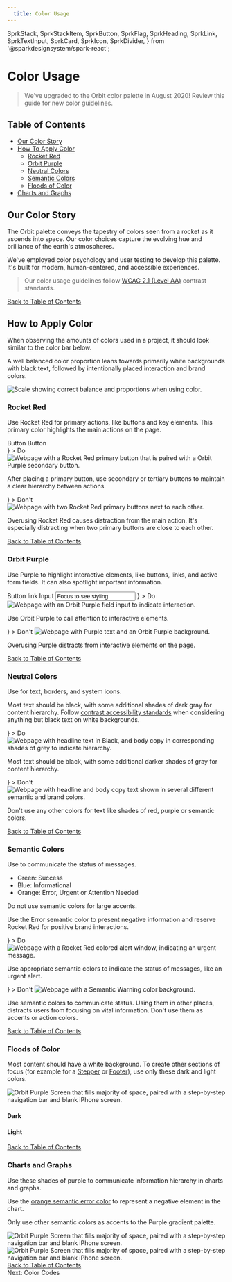 ```yaml
---
  title: Color Usage
---
```














  SprkStack,
  SprkStackItem,
  SprkButton,
  SprkFlag,
  SprkHeading,
  SprkLink,
  SprkTextInput,
  SprkCard,
  SprkIcon,
  SprkDivider,
} from '@sparkdesignsystem/spark-react';


<h1 class="docs-b-h1 sprk-b-PageTitle sprk-b-TypeDisplayOne sprk-u-mbl sprk-u-Measure">
  Color Usage
</h1>
<blockquote class="docs-b-Blockquote sprk-u-mvl sprk-u-Measure">
  We've upgraded to the Orbit color palette in August 2020!
  Review this guide for new color guidelines.
</blockquote>

<SprkDivider element="span" additionalClasses="sprk-u-mvn"/>
<h2 class="docs-b-h2 sprk-b-TypeDisplayTwo sprk-u-mbl sprk-u-Measure">Table of Contents</h2>
<ul>
  <li>
    <a href="#our-color-story">
      Our Color Story
    </a>
  </li>
  <li>
    <a href="#how-to-apply-color">
      How To Apply Color
    </a>
    <ul class="sprk-b-List sprk-b-List--indented sprk-u-Measure sprk-u-mvs">
      <li>
        <a href="#rocket-red">
          Rocket Red
        </a>
      </li>
      <li>
        <a href="#orbit-purple">
          Orbit Purple
        </a>
      </li>
      <li>
        <a href="#neutral-colors">
          Neutral Colors
        </a>
      </li>
      <li>
        <a href="#semantic-colors">
          Semantic Colors
        </a>
      </li>
      <li>
        <a href="#floods-of-color">
          Floods of Color
        </a>
      </li>
    </ul>
  </li>
  <li>
    <a href="#charts-and-graphs">
      Charts and Graphs
    </a>
  </li>
</ul>
<SprkDivider element="span" additionalClasses="sprk-u-mvn"/>
<h2 class="docs-b-h2 sprk-b-TypeDisplayTwo sprk-u-mbl sprk-u-Measure">Our Color Story</h2>
<p>
  The Orbit palette conveys the tapestry of colors seen from a rocket as it ascends into space. Our color choices capture the evolving hue and brilliance of the earth's atmospheres.
</p>
<p>
  We've employed color psychology and user testing to develop this palette. It's built for modern, human-centered, and accessible experiences.
</p>
<blockquote class="docs-b-Blockquote sprk-u-mvl sprk-u-Measure">
  Our color usage guidelines follow <a href="/using-spark/foundations/color-accessibility">WCAG 2.1 (Level AA)</a> contrast standards.
</blockquote>
<div class="sprk-u-TextAlign--right sprk-u-mbl">
  <a class="sprk-b-Link" href="#table-of-contents">
    Back to Table of Contents
  </a>
</div>
<SprkDivider element="span" additionalClasses="sprk-u-mvn"/>
<h2 class="docs-b-h2 sprk-b-TypeDisplayTwo sprk-u-mbl sprk-u-Measure">How to Apply Color</h2>
<p class="sprk-b-TypeBodyTwo sprk-u-mbl sprk-u-Measure">
  When observing the amounts of colors used in a project, it should look similar to the color bar below.
</p>
<p class="sprk-b-TypeBodyTwo sprk-u-mbl sprk-u-Measure">
  A well balanced color proportion leans towards primarily white backgrounds with black text, followed by intentionally placed interaction and brand colors.
</p>
<img
  srcset={howToApplyColorProportionallySet}
  src={howToApplyColorProportionally}
  sizes="550px"
  alt="Scale showing correct balance and proportions when using color."/>
<h3>Rocket Red</h3>
<ColorSwatchGrid additionalClasses="sprk-u-mbm">
  <ColorSwatch isCompact variableName="sprk-red" />
  <ColorSwatch isCompact variableName="sprk-deep-red" />
  <ColorSwatch isCompact variableName="sprk-mid-red" />
</ColorSwatchGrid>
<p class="sprk-b-TypeBodyTwo sprk-u-mbl sprk-u-Measure">
  Use Rocket Red for primary actions, like buttons and key elements. This primary color highlights the main actions on the page.
</p>
<div class="sprk-u-mbh sprk-u-mtl">
  <SprkButton additionalClasses="sprk-u-mrm">Button</SprkButton>
  <SprkButton variant="secondary">Button</SprkButton>
</div>
<SprkStack itemSpacing="medium" splitAt="small" additionalClasses="sprk-u-mbl">
  <SprkStackItem additionalClasses="sprk-o-Stack__item--half@s sprk-u-prm">
    <SprkStack>
      <SprkStackItem additionalClasses="sprk-u-mbm">
        <SprkFlag
          additionalClasses="sprk-o-Flag--middle"
          media={
            <SprkIcon iconName="check-mark" additionalClasses="sprk-c-Icon--l sprk-c-Icon--stroke-current-color sprk-c-Icon--filled-current-color sprk-u-Color--green" />
          }
        >
          <SprkHeading
            element="span"
            variant="displayFour"
          >
            Do
          </SprkHeading>
        </SprkFlag>
      </SprkStackItem>
      <SprkStackItem additionalClasses="sprk-u-mbm">
        <img
          srcset={doRedSet}
          src={doRed}
          sizes="(min-width: 1120px) 1120px,
                (min-width: 1680px) 1680px,
                560px"
          alt="Webpage with a Rocket Red primary button that is paired with a Orbit Purple secondary button."/>
      </SprkStackItem>
      <SprkStackItem>
        <p>
          After placing a primary button, use secondary or tertiary buttons to maintain a clear hierarchy between actions.
        </p>
      </SprkStackItem>
    </SprkStack>
  </SprkStackItem>
  <SprkStackItem additionalClasses="sprk-o-Stack__item--half@s sprk-u-prm">
    <SprkStack>
      <SprkStackItem additionalClasses="sprk-u-mbm">
        <SprkFlag
          additionalClasses="sprk-o-Flag--middle"
          media={
            <SprkIcon iconName="close-circle" additionalClasses="sprk-c-Icon--l sprk-c-Icon--stroke-current-color sprk-c-Icon--filled-current-color sprk-u-Color--red" />
          }
        >
          <SprkHeading
            element="span"
            variant="displayFour"
          >
            Don't
          </SprkHeading>
        </SprkFlag>
      </SprkStackItem>
      <SprkStackItem additionalClasses="sprk-u-mbm">
        <img
          srcset={dontRedSet}
          src={dontRed}
          sizes="(min-width: 1120px) 1120px,
                (min-width: 1680px) 1680px,
                560px"
          alt="Webpage with two Rocket Red primary buttons next to each other."/>
      </SprkStackItem>
      <SprkStackItem>
        <p>
          Overusing Rocket Red causes distraction from the main action. It's especially distracting when two primary buttons are close to each other.
        </p>
      </SprkStackItem>
    </SprkStack>
  </SprkStackItem>
</SprkStack>
<div class="sprk-u-TextAlign--right sprk-u-mbl">
  <a class="sprk-b-Link" href="#table-of-contents">
    Back to Table of Contents
  </a>
</div>
<SprkDivider element="span" additionalClasses="sprk-u-mvn"/>
<h3>Orbit Purple</h3>
<ColorSwatchGrid additionalClasses="sprk-u-mbm">
  <ColorSwatch isCompact variableName="sprk-purple" />
  <ColorSwatch isCompact variableName="sprk-purple-dark" />
  <ColorSwatch isCompact variableName="sprk-purple-deep" />
  <ColorSwatch isCompact variableName="sprk-purple-light" />
  <ColorSwatch hasOutline isCompact variableName="sprk-purple-lightest" />
</ColorSwatchGrid>
<p class="sprk-b-TypeBodyTwo sprk-u-mbl sprk-u-Measure">
  Use Purple to highlight interactive elements, like buttons, links, and active form fields. It can also spotlight important information.
</p>
<SprkStack splitAt="small" itemSpacing="huge" additionalClasses="sprk-o-Stack--end-column@s sprk-u-mbh">
  <SprkStackItem >
    <SprkButton variant="tertiary">Button</SprkButton>
  </SprkStackItem>
  <SprkStackItem>
    <SprkLink
      element="a"
      href="#nogo"
    >
      link
    </SprkLink>
  </SprkStackItem>
  <SprkStackItem>
    <label
      for="text-input"
      class="sprk-b-Label"
    >
      Input
    </label>
    <input
      id="text-input"
      class="sprk-b-TextInput sprk-u-Width-100"
      value="Focus to see styling"
    />
  </SprkStackItem>
</SprkStack>
<SprkStack itemSpacing="medium" splitAt="small" additionalClasses="sprk-u-mbl">
  <SprkStackItem additionalClasses="sprk-o-Stack__item--half@s sprk-u-prm">
    <SprkStack>
      <SprkStackItem additionalClasses="sprk-u-mbm">
        <SprkFlag
          additionalClasses="sprk-o-Flag--middle"
          media={
            <SprkIcon iconName="check-mark" additionalClasses="sprk-c-Icon--l sprk-c-Icon--stroke-current-color sprk-c-Icon--filled-current-color sprk-u-Color--green" />
          }
        >
          <SprkHeading
            element="span"
            variant="displayFour"
          >
            Do
          </SprkHeading>
        </SprkFlag>
      </SprkStackItem>
      <SprkStackItem additionalClasses="sprk-u-mbm">
        <img
          srcset={doPurpleSet}
          src={doPurple}
          sizes="(min-width: 1120px) 1120px,
                (min-width: 1680px) 1680px,
                560px"
          alt="Webpage with an Orbit Purple field input to indicate interaction."/>
      </SprkStackItem>
      <SprkStackItem>
        <p>
          Use Orbit Purple to call attention to interactive elements.
        </p>
      </SprkStackItem>
    </SprkStack>
  </SprkStackItem>
  <SprkStackItem additionalClasses="sprk-o-Stack__item--half@s sprk-u-prm">
    <SprkStack>
      <SprkStackItem additionalClasses="sprk-u-mbm">
        <SprkFlag
          additionalClasses="sprk-o-Flag--middle"
          media={
            <SprkIcon iconName="close-circle" additionalClasses="sprk-c-Icon--l sprk-c-Icon--stroke-current-color sprk-c-Icon--filled-current-color sprk-u-Color--red" />
          }
        >
          <SprkHeading
            element="span"
            variant="displayFour"
          >
            Don't
          </SprkHeading>
        </SprkFlag>
      </SprkStackItem>
      <SprkStackItem additionalClasses="sprk-u-mbm">
        <img
          srcset={dontPurpleSet}
          src={dontPurple}
          sizes="(min-width: 1120px) 1120px,
                (min-width: 1680px) 1680px,
                560px"
          alt="Webpage with Purple text and an Orbit Purple background."/>
      </SprkStackItem>
      <SprkStackItem>
        <p>
          Overusing Purple distracts from interactive elements on the page.
        </p>
      </SprkStackItem>
    </SprkStack>
  </SprkStackItem>
</SprkStack>
<div class="sprk-u-TextAlign--right sprk-u-mbl">
  <a class="sprk-b-Link" href="#table-of-contents">
    Back to Table of Contents
  </a>
</div>
<SprkDivider element="span" additionalClasses="sprk-u-mvn"/>
<h3>Neutral Colors</h3>
<ColorSwatchGrid additionalClasses="sprk-u-mbm">
  <ColorSwatch isCompact variableName="sprk-black" />
  <ColorSwatch isCompact variableName="sprk-black-tint-80" />
  <ColorSwatch isCompact variableName="sprk-black-tint-70" />
  <ColorSwatch isCompact variableName="sprk-black-tint-60" />
  <ColorSwatch isCompact variableName="sprk-black-tint-50" />
  <ColorSwatch isCompact variableName="sprk-black-tint-40" />
  <ColorSwatch hasOutline isCompact variableName="sprk-black-tint-30" />
  <ColorSwatch hasOutline isCompact variableName="sprk-black-tint-20" />
  <ColorSwatch hasOutline isCompact variableName="sprk-black-tint-10" />
  <ColorSwatch hasOutline isCompact variableName="sprk-gray" />
</ColorSwatchGrid>
<p>
  Use for text, borders, and system icons.
</p>
<p class="sprk-b-TypeBodyTwo sprk-u-mbl sprk-u-Measure">
  Most text should be black, with some additional shades of dark gray for content hierarchy. Follow <a href="/using-spark/foundations/color-accessibility">contrast accessibility standards</a> when considering anything but black text on white backgrounds.
</p>
<SprkStack itemSpacing="medium" splitAt="small" additionalClasses="sprk-u-mbl">
  <SprkStackItem additionalClasses="sprk-o-Stack__item--half@s sprk-u-prm">
    <SprkStack>
      <SprkStackItem additionalClasses="sprk-u-mbm">
        <SprkFlag
          additionalClasses="sprk-o-Flag--middle"
          media={
            <SprkIcon iconName="check-mark" additionalClasses="sprk-c-Icon--l sprk-c-Icon--stroke-current-color sprk-c-Icon--filled-current-color sprk-u-Color--green" />
          }
        >
          <SprkHeading
            element="span"
            variant="displayFour"
          >
            Do
          </SprkHeading>
        </SprkFlag>
      </SprkStackItem>
      <SprkStackItem additionalClasses="sprk-u-mbm">
        <img
          srcset={doGraySet}
          src={doGray}
          sizes="(min-width: 1120px) 1120px,
                (min-width: 1680px) 1680px,
                560px"
          alt="Webpage with headline text in Black, and body copy in corresponding shades of grey to indicate hierarchy."/>
      </SprkStackItem>
      <SprkStackItem>
        <p>
          Most text should be black, with some additional darker shades of gray for content hierarchy.
        </p>
      </SprkStackItem>
    </SprkStack>
  </SprkStackItem>
  <SprkStackItem additionalClasses="sprk-o-Stack__item--half@s sprk-u-prm">
    <SprkStack>
      <SprkStackItem additionalClasses="sprk-u-mbm">
        <SprkFlag
          additionalClasses="sprk-o-Flag--middle"
          media={
            <SprkIcon iconName="close-circle" additionalClasses="sprk-c-Icon--l sprk-c-Icon--stroke-current-color sprk-c-Icon--filled-current-color sprk-u-Color--red" />
          }
        >
          <SprkHeading
            element="span"
            variant="displayFour"
          >
            Don't
          </SprkHeading>
        </SprkFlag>
      </SprkStackItem>
      <SprkStackItem additionalClasses="sprk-u-mbm">
        <img
          srcset={dontGraySet}
          src={dontGray}
          sizes="(min-width: 1120px) 1120px,
                (min-width: 1680px) 1680px,
                560px"
          alt="Webpage with headline and body copy text shown in several different semantic and brand colors."/>
      </SprkStackItem>
      <SprkStackItem>
        <p>
          Don't use any other colors for text like shades of red, purple or semantic colors.
        </p>
      </SprkStackItem>
    </SprkStack>
  </SprkStackItem>
</SprkStack>
<div class="sprk-u-TextAlign--right sprk-u-mbl">
  <a class="sprk-b-Link" href="#table-of-contents">
    Back to Table of Contents
  </a>
</div>
<SprkDivider element="span" additionalClasses="sprk-u-mvn"/>
<h3>Semantic Colors</h3>
<ColorSwatchGrid additionalClasses="sprk-u-mbm">
  <ColorSwatch isCompact variableName="sprk-green" />
  <ColorSwatch isCompact variableName="sprk-blue" />
  <ColorSwatch isCompact variableName="sprk-orange" />
</ColorSwatchGrid>
<p class="sprk-b-TypeBodyTwo sprk-u-mbl sprk-u-Measure">
  Use to communicate the status of messages.
</p>
<ul>
  <li>Green: Success</li>
  <li>Blue: Informational</li>
  <li>Orange: Error, Urgent or Attention Needed</li>
</ul>
<p>
  Do not use semantic colors for large accents.
</p>
<p class="sprk-b-TypeBodyTwo sprk-u-mbl sprk-u-Measure">
  Use the Error semantic color to present negative information and reserve Rocket Red for positive brand interactions.
</p>
<SprkStack itemSpacing="medium" splitAt="small" additionalClasses="sprk-u-mbl">
  <SprkStackItem additionalClasses="sprk-o-Stack__item--half@s sprk-u-prm">
    <SprkStack>
      <SprkStackItem additionalClasses="sprk-u-mbm">
        <SprkFlag
          additionalClasses="sprk-o-Flag--middle"
          media={
            <SprkIcon iconName="check-mark" additionalClasses="sprk-c-Icon--l sprk-c-Icon--stroke-current-color sprk-c-Icon--filled-current-color sprk-u-Color--green" />
          }
        >
          <SprkHeading
            element="span"
            variant="displayFour"
          >
            Do
          </SprkHeading>
        </SprkFlag>
      </SprkStackItem>
      <SprkStackItem additionalClasses="sprk-u-mbm">
        <img
          srcset={doSemanticSet}
          src={doSemantic}
          sizes="(min-width: 1120px) 1120px,
                (min-width: 1680px) 1680px,
                560px"
          alt="Webpage with a Rocket Red colored alert window, indicating an urgent message."/>
      </SprkStackItem>
      <SprkStackItem>
        <p>
          Use appropriate semantic colors to indicate the status of messages, like an urgent alert.
        </p>
      </SprkStackItem>
    </SprkStack>
  </SprkStackItem>
  <SprkStackItem additionalClasses="sprk-o-Stack__item--half@s sprk-u-prm">
    <SprkStack>
      <SprkStackItem additionalClasses="sprk-u-mbm">
        <SprkFlag
          additionalClasses="sprk-o-Flag--middle"
          media={
            <SprkIcon iconName="close-circle" additionalClasses="sprk-c-Icon--l sprk-c-Icon--stroke-current-color sprk-c-Icon--filled-current-color sprk-u-Color--red" />
          }
        >
          <SprkHeading
            element="span"
            variant="displayFour"
          >
            Don't
          </SprkHeading>
        </SprkFlag>
      </SprkStackItem>
      <SprkStackItem additionalClasses="sprk-u-mbm">
        <img
          srcset={dontSemanticSet}
          src={dontSemantic}
          sizes="(min-width: 1120px) 1120px,
                (min-width: 1680px) 1680px,
                560px"
          alt="Webpage with a Semantic Warning color background."/>
      </SprkStackItem>
      <SprkStackItem>
        <p>
          Use semantic colors to communicate status. Using them in other places, distracts users from focusing on vital information. Don't use them as accents or action colors.
        </p>
      </SprkStackItem>
    </SprkStack>
  </SprkStackItem>
</SprkStack>
<div class="sprk-u-TextAlign--right sprk-u-mbl">
  <a class="sprk-b-Link" href="#table-of-contents">
    Back to Table of Contents
  </a>
</div>
<SprkDivider element="span" additionalClasses="sprk-u-mvn"/>
<h3>Floods of Color</h3>
<p>
  Most content should have a white background. To create other sections of focus (for example for a <a href="/using-spark/components/stepper">Stepper</a> or <a href="/using-spark/components/footer">Footer</a>), use only these dark and light colors.
</p>
<img
  srcset={stepperExampleSet}
  src={stepperExample}
  sizes="550px"
  class="sprk-u-mbm"
  alt="Orbit Purple Screen that fills majority of space, paired with a step-by-step navigation bar and blank iPhone screen."/>
<h4>Dark</h4>
<ColorSwatchGrid additionalClasses="sprk-u-mbm">
  <ColorSwatch isCompact variableName="sprk-black" />
  <ColorSwatch isCompact variableName="sprk-purple-dark" />
  <ColorSwatch isCompact variableName="sprk-purple-deep" />
</ColorSwatchGrid>
<h4>Light</h4>
<ColorSwatchGrid additionalClasses="sprk-u-mbl">
  <ColorSwatch isCompact hasOutline variableName="sprk-white" />
  <ColorSwatch isCompact hasOutline variableName="sprk-purple-lightest" />
  <ColorSwatch isCompact hasOutline variableName="sprk-gray" />
</ColorSwatchGrid>
<div class="sprk-u-TextAlign--right sprk-u-mbl">
  <a class="sprk-b-Link" href="#table-of-contents">
    Back to Table of Contents
  </a>
</div>
<SprkDivider element="span" additionalClasses="sprk-u-mvn"/>
<h3>Charts and Graphs</h3>
<p>
  Use these shades of purple to communicate information hierarchy in charts and graphs.
</p>
<ColorSwatchGrid additionalClasses="sprk-u-mbm">
  <ColorSwatch isCompact variableName="sprk-purple-navy" />
  <ColorSwatch isCompact variableName="sprk-purple-deep" />
  <ColorSwatch isCompact variableName="sprk-purple-dark" />
  <ColorSwatch isCompact variableName="sprk-purple" />
  <ColorSwatch isCompact variableName="sprk-purple-light" />
  <ColorSwatch isCompact variableName="sprk-lavender" />
  <ColorSwatch isCompact variableName="sprk-wisteria" />
  <ColorSwatch hasOutline isCompact variableName="sprk-magnolia" />
</ColorSwatchGrid>
<p>
  Use the <a href="#semantic-colors">orange semantic error color</a> to represent a negative element in the chart.
</p>
<p class="sprk-b-TypeBodyTwo sprk-u-mbl sprk-u-Measure">
  Only use other semantic colors as accents to the Purple gradient palette.
</p>

<SprkStack itemSpacing="medium" splitAt="small" additionalClasses="sprk-u-Measure sprk-u-mbl">
  <SprkStackItem additionalClasses="sprk-o-Stack__item--half@s sprk-u-prm">
    <img
      srcset={chart1Set}
      src={chart1}
      sizes="300px"
      class="sprk-u-mbm"
      alt="Orbit Purple Screen that fills majority of space, paired with a step-by-step navigation bar and blank iPhone screen."/>
  </SprkStackItem>
  <SprkStackItem additionalClasses="sprk-o-Stack__item--half@s sprk-u-prm">
    <img
      srcset={chart2Set}
      src={chart2}
      sizes="300px"
      class="sprk-u-mbm"
      alt="Orbit Purple Screen that fills majority of space, paired with a step-by-step navigation bar and blank iPhone screen."/>
  </SprkStackItem>
</SprkStack>
<div class="sprk-u-TextAlign--right sprk-u-mbl">
  <a class="sprk-b-Link" href="#table-of-contents">
    Back to Table of Contents
  </a>
</div>
<SprkDivider element="span" additionalClasses="sprk-u-mbl"/>
<SprkLink
  element="a"
  href="/using-spark/foundations/color-codes"
  variant="has-icon"
>
  Next: Color Codes
  <SprkIcon
    additionalClasses="
      sprk-u-mls
      sprk-c-Icon--m
      sprk-c-Icon--stroke-current-color"
    iconName="arrow-right"
  />
</SprkLink>